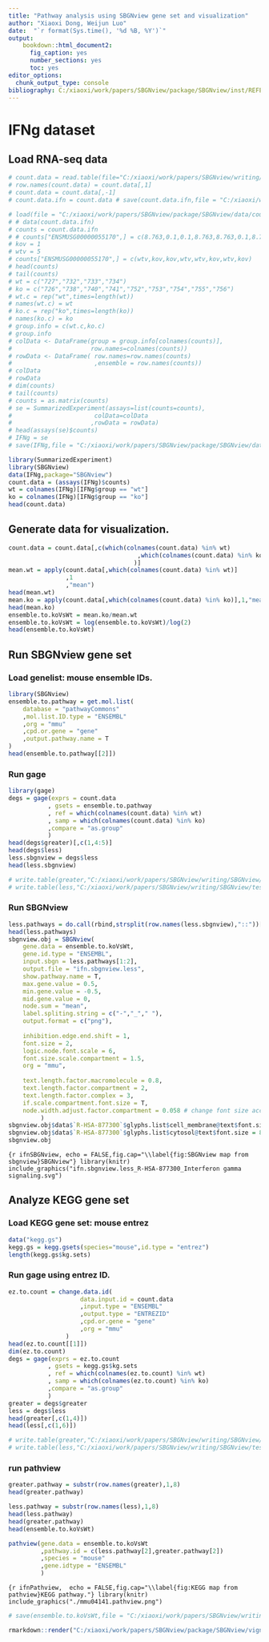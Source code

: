 ```yaml
---
title: "Pathway analysis using SBGNview gene set and visualization"
author: "Xiaoxi Dong, Weijun Luo"
date:  "`r format(Sys.time(), '%d %B, %Y')`"
output: 
    bookdown::html_document2:
      fig_caption: yes
      number_sections: yes
      toc: yes
editor_options: 
  chunk_output_type: console
bibliography: C:/xiaoxi/work/papers/SBGNview/package/SBGNview/inst/REFERENCES.bib
---
```


# IFNg dataset
## Load RNA-seq data


```r
# count.data = read.table(file="C:/xiaoxi/work/papers/SBGNview/writing/SBGNview/test.dataset/IFNg/nature.communication.my/analysis/normalized.counts.tsv",stringsAsFactors = F,sep="\t",header=T,check.names = F)
# row.names(count.data) = count.data[,1]
# count.data = count.data[,-1]
# count.data.ifn = count.data # save(count.data.ifn,file = "C:/xiaoxi/work/papers/SBGNview/package/SBGNview/data/count.data.ifn.RData")
```

```r
# load(file = "C:/xiaoxi/work/papers/SBGNview/package/SBGNview/data/count.data.ifn.RData")
# # data(count.data.ifn)
# counts = count.data.ifn
# # counts["ENSMUSG00000055170",] = c(8.763,0.1,0.1,8.763,8.763,0.1,8.763,0.1)
# kov = 1
# wtv = 5
# counts["ENSMUSG00000055170",] = c(wtv,kov,kov,wtv,wtv,kov,wtv,kov)
# head(counts)
# tail(counts)
# wt = c("727","732","733","734")
# ko = c("726","738","740","741","752","753","754","755","756")
# wt.c = rep("wt",times=length(wt))
# names(wt.c) = wt
# ko.c = rep("ko",times=length(ko))
# names(ko.c) = ko
# group.info = c(wt.c,ko.c)
# group.info
# colData <- DataFrame(group = group.info[colnames(counts)],
#                      row.names=colnames(counts))
# rowData <- DataFrame( row.names=row.names(counts)
#                       ,ensemble = row.names(counts))
# colData
# rowData
# dim(counts)
# tail(counts)
# counts = as.matrix(counts)
# se = SummarizedExperiment(assays=list(counts=counts),
#                       colData=colData
#                      ,rowData = rowData)
# head(assays(se)$counts)
# IFNg = se
# save(IFNg,file = "C:/xiaoxi/work/papers/SBGNview/package/SBGNview/data/IFNg.RData")


```








```r
library(SummarizedExperiment)
library(SBGNview)
data(IFNg,package="SBGNview")
count.data = (assays(IFNg)$counts)
wt = colnames(IFNg)[IFNg$group == "wt"]
ko = colnames(IFNg)[IFNg$group == "ko"]
head(count.data)

```
## Generate data for visualization.
```r
count.data = count.data[,c(which(colnames(count.data) %in% wt)
                                    ,which(colnames(count.data) %in% ko )
                                   )]
mean.wt = apply(count.data[,which(colnames(count.data) %in% wt)]
                ,1
                ,"mean")
head(mean.wt)
mean.ko = apply(count.data[,which(colnames(count.data) %in% ko)],1,"mean")
head(mean.ko)
ensemble.to.koVsWt = mean.ko/mean.wt
ensemble.to.koVsWt = log(ensemble.to.koVsWt)/log(2)
head(ensemble.to.koVsWt)
```



## Run SBGNview gene set
### Load genelist: mouse ensemble IDs.
```r
library(SBGNview)
ensemble.to.pathway = get.mol.list(
    database = "pathwayCommons"
    ,mol.list.ID.type = "ENSEMBL"
    ,org = "mmu"
    ,cpd.or.gene = "gene"
    ,output.pathway.name = T
)
head(ensemble.to.pathway[[2]])
```


### Run gage
```r

library(gage)
degs = gage(exprs = count.data
           , gsets = ensemble.to.pathway
           , ref = which(colnames(count.data) %in% wt)
           , samp = which(colnames(count.data) %in% ko)
           ,compare = "as.group"
           )
head(degs$greater)[,c(1,4:5)]
head(degs$less)
less.sbgnview = degs$less
head(less.sbgnview)
```

```r
# write.table(greater,"C:/xiaoxi/work/papers/SBGNview/writing/SBGNview/test.dataset/IFNg/tables/my.pathway.results/greater.tsv",row.names=F,sep="\t",quote=F)
# write.table(less,"C:/xiaoxi/work/papers/SBGNview/writing/SBGNview/test.dataset/IFNg/tables/my.pathway.results/less.tsv",row.names=F,sep="\t",quote=F)

```

### Run SBGNview
```r

less.pathways = do.call(rbind,strsplit(row.names(less.sbgnview),"::"))[,1]
head(less.pathways)
sbgnview.obj = SBGNview(
    gene.data = ensemble.to.koVsWt,
    gene.id.type = "ENSEMBL",
    input.sbgn = less.pathways[1:2],
    output.file = "ifn.sbgnview.less",
    show.pathway.name = T,
    max.gene.value = 0.5,
    min.gene.value = -0.5,
    mid.gene.value = 0,
    node.sum = "mean",
    label.spliting.string = c("-","_"," "), 
    output.format = c("png"),
    
    inhibition.edge.end.shift = 1,
    font.size = 2,
    logic.node.font.scale = 6,
    font.size.scale.compartment = 1.5,
    org = "mmu",
    
    text.length.factor.macromolecule = 0.8,
    text.length.factor.compartment = 2,
    text.length.factor.complex = 3,
    if.scale.compartment.font.size = T,
    node.width.adjust.factor.compartment = 0.058 # change font size according to the node's width, for large compartments, it is better to enlarge font size in proportion to the width
         )
sbgnview.obj$data$`R-HSA-877300`$glyphs.list$cell_membrane@text$font.size = 100
sbgnview.obj$data$`R-HSA-877300`$glyphs.list$cytosol@text$font.size = 80
sbgnview.obj
```
```{r ifnSBGNview, echo = FALSE,fig.cap="\\label{fig:SBGNview map from sbgnview}SBGNview"}
library(knitr)
include_graphics("ifn.sbgnview.less_R-HSA-877300_Interferon gamma signaling.svg")
```


## Analyze KEGG gene set
### Load KEGG gene set: mouse entrez

```r
data("kegg.gs")
kegg.gs = kegg.gsets(species="mouse",id.type = "entrez")
length(kegg.gs$kg.sets)
```

### Run gage using entrez ID.
```r
ez.to.count = change.data.id(
                    data.input.id = count.data
                    ,input.type = "ENSEMBL"
                    ,output.type = "ENTREZID"
                    ,cpd.or.gene = "gene"
                    ,org = "mmu"
                )
head(ez.to.count[[1]])
dim(ez.to.count)
degs = gage(exprs = ez.to.count
           , gsets = kegg.gs$kg.sets
           , ref = which(colnames(ez.to.count) %in% wt)
           , samp = which(colnames(ez.to.count) %in% ko)
           ,compare = "as.group"
           )
greater = degs$greater
less = degs$less
head(greater[,c(1,4)])
head(less[,c(1,6)])
```

```r
# write.table(greater,"C:/xiaoxi/work/papers/SBGNview/writing/SBGNview/test.dataset/IFNg/tables/kegg.results/greater.tsv",row.names=F,sep="\t",quote=F)
# write.table(less,"C:/xiaoxi/work/papers/SBGNview/writing/SBGNview/test.dataset/IFNg/tables/kegg.results/less.tsv",row.names=F,sep="\t",quote=F)
```

### run pathview
```r
greater.pathway = substr(row.names(greater),1,8)
head(greater.pathway)

less.pathway = substr(row.names(less),1,8)
head(less.pathway)
head(greater.pathway)
head(ensemble.to.koVsWt)

pathview(gene.data = ensemble.to.koVsWt
         ,pathway.id = c(less.pathway[2],greater.pathway[2])
         ,species = "mouse"
         ,gene.idtype = "ENSEMBL"
         )
```
```{r ifnPathview,  echo = FALSE,fig.cap="\\label{fig:KEGG map from pathview}KEGG pathway."}
library(knitr)
include_graphics("./mmu04141.pathview.png")
```


```r
# save(ensemble.to.koVsWt,file = "C:/xiaoxi/work/papers/SBGNview/writing/SBGNview/test.dataset/IFNg/ensemble.to.koVsWt.RData")
```





``` r
rmarkdown::render("C:/xiaoxi/work/papers/SBGNview/package/SBGNview/vignettes/pathway.enrichment.analysis.Rmd")
```
